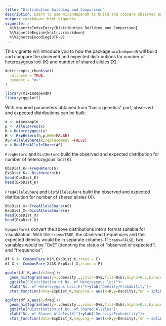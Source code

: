 ```yaml
---
title: "Distribution Building and Comparison"
description: Learn to use mixIndependR to build and compare observed and expected distributions of number of heterozygous loci (K) and number of shared alleles (X). 
output: rmarkdown::html_vignette
vignette: >
  %\VignetteIndexEntry{Distribution Building and Comparison}
  %\VignetteEngine{knitr::rmarkdown}
  %\VignetteEncoding{UTF-8}
---
```

This vignette will introduce you to how the package `mixIndependR` will build and compare the observed and expected distributions for number of heterozygous loci (K) and number of shared alleles (X).


```r
knitr::opts_chunk$set(
  collapse = TRUE,
  comment = "#>"
)
```
```r
library(mixIndependR)
library(ggplot2)
```
With required parameters obtained from "basic genetics" part, observed and expected distributions can be built:

```r
x <- mixexample
p <- AlleleFreq(x)
h <-Heterozygous(x)
H <- RxpHetero(h,p,HWE=FALSE)
AS<-AlleleShare(x,replacement =FALSE)
e <-RealProAlleleShare(AS)
```
`FreqHetero` and `DistHetero` build the observed and expected distribution for number of heterozygous loci (K).
```r
ObsDist_K<-FreqHetero(h)
ExpDist_K<- DistHetero(H)
head(ObsDist_K)
head(ExpDist_K)
```
`FreqAlleleShare` and `DistAlleleShare` build the observed and expected distribution for number of shared alleles (X).
```r
ObsDist_X<-FreqAlleleShare(AS)
ExpDist_X<-DistAlleleShare(e)
head(ObsDist_X)
head(ExpDist_X)
```
`ComposPare`s convert the above distributions into a format suitable for visualization. With the `trans=TRUE`, the observed frequencies and the expected density would be in separate columns. If `trans=FALSE`, two variables would be “OvE” (denoting the status of “observed or expected”) and “frequencies”.

```r
df_K <- ComposPare_K(h,ExpDist_K,trans = F)
df_X <- ComposPare_X(AS,ExpDist_X,trans = F)
```
```r

ggplot(df_K,aes(x=freq))+
  geom_histogram(aes(y=..density..,color=OvE,fill=OvE),alpha=0.5,binwidth = 1,position = "identity")+
  ggtitle("Distribution of No. of Heterozyous loci")+
  xlab("No. of Heterozygous Loci(K)")+ylab("Density/Probability")+
  stat_function(data=ExpDist_K,mapping = aes(x=K,y=Density),fun = splinefun(ExpDist_K$K,ExpDist_K$Density),color="Red")

ggplot(df_X,aes(x=freq))+
  geom_histogram(aes(y=..density..,color=OvE,fill=OvE),alpha=0.5,binwidth = 1,position = "identity")+
  ggtitle("Distribution of No. of Shared Alleles")+
  xlab("No. of Shared Alleles(X)")+ylab("Density/Probability")+
  stat_function(data=ExpDist_X,mapping = aes(x=X,y=Density),fun = splinefun(ExpDist_X$X,ExpDist_X$Density),color="Red")

```
